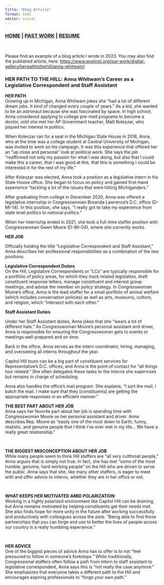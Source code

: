 ```yaml
---
title: "Blog Article"
format: html
editor: visual
---
```


### [HOME](https://syoshiro.github.io/index) \| [PAST WORK](https://syoshiro.github.io/Past%20Work) \| [RESUME](https://github.com/syoshiro/syoshiro.github.io/blob/main/Sarina%20Oshiro%20Resume%202024.pdf)

\

Please find an example of a blog article I wrote in 2023. You may also find the published article, here: <https://www.wcpinst.org/our-work/digital-gallery/herpathtothehill/anna-whitwam/>

### **HER PATH TO THE HILL: Anna Whitwam's Career as a Legislative Correspondent and Staff Assistant** 

**HER PATH**\
Growing up in Michigan, Anna Whitwam jokes she "had a lot of different dream jobs. It kind of changed every couple of years." As a kid, she wanted to be an astronaut because she was fascinated by space. In high school, Anna considered applying to college pre-med programs to become a doctor, until she met her AP Government teacher, Matt Koleszar, who piqued her interest in politics. 

When Koleszar ran for a seat in the Michigan State House in 2018, Anna, who at the time was a college student at Central University of Michigan, was invited to work on his campaign. It was this experience that offered her an "up close and personal" look at political work. She says the job "reaffirmed not only my passion for what I was doing, but also that I could make this a career, that I was good at this, that this is something I could be interested in for the rest of my life."

After Koleszar was elected, Anna took a position as a legislative intern in his State House office. She began to focus on policy and gained first-hand experience "tackling a lot of the issues that were hitting Michiganders."

After graduating from college in December 2020, Anna was offered a legislative internship in Congresswoman Breanda Lawrence's D.C. office (D-MI-14). In this position, she says, "I really got to take my experience from state level politics to national politics."

When her internship ended in 2021, she took a full-time staffer position with Congresswoman Gwen Moore (D-WI-04), where she currently works.\

**HER JOB**

Officially holding the title "Legislative Correspondent and Staff Assistant," Anna describes her professional responsibilities as a combination of the two positions. \

**Legislative Correspondent Duties**\
On the Hill, Legislative Correspondents or "LCs" are typically responsible for a portfolio of policy areas, for which they track related legislation, draft constituent response letters, manage constituent and interest group meetings, and advise the member on policy strategy. In Congresswoman Moore's office, Anna is the lead staffer for a small portfolio of animal welfare (which includes conservation policies) as well as arts, museums, culture, and religion, which "intersect with each other." \

**Staff Assistant Duties**

Under her Staff Assistant duties, Anna jokes that she "wears a lot of different hats." As Congresswoman Moore's personal assistant and driver, Anna is responsible for ensuring the Congresswoman gets to events or meetings well-prepared and on time. 

Back in the office, Anna serves as the intern coordinator, hiring, managing, and overseeing all interns throughout the year.   

Capitol Hill tours can be a big part of constituent services for Representative's D.C. offices, and Anna is the point of contact for "all things tour related." She often delegates these tasks to the interns she supervises but remains in charge of scheduling.  

Anna also handles the office's mail program. She explains, "I sort the mail, I batch the mail. I make sure that they \[constituents\] are getting the appropriate responses in an efficient manner." 

**THE BEST PART ABOUT HER JOB**\
Anna says her favorite part about her job is spending time with Congresswoman Moore as her personal assistant and driver. Anna describes Rep. Moore as "easily one of the most down to Earth, funny, realistic, and genuine people that I think I've ever met in my life... We have a really great relationship."  

\

**THE BIGGEST MISCONCEPTION ABOUT HER JOB**\
While many people seem to think Hill staffers are "all very cutthroat people," Anna argues that is simply not true. In fact, she has met "some of the most humble, genuine, hard working people" on the Hill who are driven to serve the public. Anna says that she, like many other staffers, is eager to meet with and offer advice to interns, whether they are in her office or not. 

\

**WHAT KEEPS HER MOTIVATED AMID POLARIZATION**\
Working in a highly polarized environment like Capitol Hill can be draining, but Anna remains motivated by helping constituents get their needs met. She also finds hope for more unity in the future after working successfully and productively with colleagues across the aisle. "Being able to find those partnerships that you can forge and use to better the lives of people across our country is a really humbling experience." 

\

**HER ADVICE**\
One of the biggest pieces of advice Anna has to offer is to not "feel pressured to follow in someone's footsteps." While traditionally, Congressional staffers often follow a path from intern to staff assistant to legislative correspondent, Anna says this is "not really the case anymore." She emphasizes that everyone takes a different path to the Hill and encourages aspiring professionals to "forge your own path."
